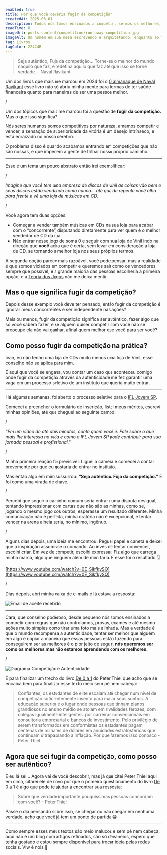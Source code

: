 ```yaml
---
enabled: true
title: Por que você deveria fugir da competição?
createdAt: 2025-03-01
description: Todos nós fomos ensinados a competir, sermos os melhores, mas será que devíamos usar o tempo de nossas vidas para tentarmos sermos os melhores em um jogo que não é nosso?
readTime: 8
imageUrl: posts-content/competition/run-away-competition.jpg
imageAlt: Um homem em sua mesa escrevendo e arquitetando, enquanto ao fundo pessoas estão brigando entre si.
tag: Livros
tagColor: 224C4B   
---
```


> Seja autêntico, Fuja da competição... Torne-se o melhor do mundo naquilo que faz, e redefina aquilo que faz até que isso se torne verdade. - Naval Ravikant

Um dos livros que mais me marcou em 2024 foi o [O almanaque de Naval Ravikant](https://amzn.to/4hYoS72) esse livro não só abriu minha mente para formas de ter saúde financeira quanto para maneiras de ser uma pessoa melhor.

/

Um dos tópicos que mais me marcou foi a questão de **fugir da competição.** Mas o que isso significa?

Nós seres humanos somos competitivos por natureza, amamos competir e vencer, a sensação de superioridade da vitória é um desejo intrínseco, e está enraizado no nosso cérebro.

O problema disso é quando acabamos entrando em competições que não são nossas, e que impedem a gente de trilhar nosso próprio caminho.

---

Esse é um tema um pouco abstrato então irei exemplificar:

/

_Imagine que você tem uma empresa de discos de vinil as coisas vão bem e seus discos estão vendendo como nunca… até que de repente você olha para frente e vê uma loja de músicas em CD._

/

Você agora tem duas opções:

- Começar a vender também músicas em CDs na sua loja para acabar com o “concorrente”, disputando diretamente para ver quem é o melhor vendedor de CD da rua.
- Não entrar nesse jogo de soma 0 e seguir com sua loja de Vinil indo na direção que **você** acha que é certa, sem levar em consideração a loja de CD, se tornando a melhor loja nos seus próprios termos.

A segunda opção parece mais razoável, você pode pensar, mas a realidade é que somos viciados em competir e queremos sair como os vencedores sempre que possível, e a grande maioria das pessoas escolheria a primeira opção, e a [Teoria dos Jogos](https://en.wikipedia.org/wiki/Game_theory) não me deixa mentir.


## Mas o que significa fugir da competição?

Depois desse exemplo você deve ter pensado, então fugir da competição é ignorar meus concorrentes e ser independente nas ações?

Mais ou menos, fugir da competição significa ser autêntico, fazer algo que só você saberá fazer, e se alguém quiser competir com você não se preocupe ela não vai ganhar, afinal quem melhor que você para ser você?

## Como posso fugir da competição na prática?

Ivan, eu não tenho uma loja de CDs muito menos uma loja de Vinil, esse conselho não se aplica para mim.

É aqui que você se engana, vou contar um caso que aconteceu comigo onde fugir da competição através da autenticidade me fez garantir uma vaga em um processo seletivo de um instituto que queria muito entrar.

---

Há algumas semanas, foi aberto o processo seletivo para o [IFL Jovem SP](https://iflbrasil.com.br/jovem-sao-paulo/).

Comecei a preencher o formulário de inscrição, listei meus méritos, escrevi minhas opiniões, até que cheguei ao seguinte campo:

/

_"Em um vídeo de até dois minutos, conte quem você é. Fale sobre o que mais lhe interessa na vida e como o IFL Jovem SP pode contribuir para sua jornada pessoal e profissional."_

/

Minha primeira reação foi previsível: Liguei a câmera e comecei a contar brevemente por que eu gostaria de entrar no instituto.

Mas então algo em mim sussurrou: **“Seja autêntico. Fuja da competição.”**
E foi como uma virada de chave.

/

Percebi que seguir o caminho comum seria entrar numa disputa desigual, tentando impressionar com cartas que não são as minhas, como se, jogando o mesmo jogo dos outros, esperasse um resultado diferente. Minha comunicação não é perfeita, minha oratória não é excepcional, e tentar vencer na arena alheia seria, no mínimo, ingênuo.

/

Alguns dias depois, uma ideia me encontrou. Peguei papel e caneta e deixei que a inspiração assumisse o comando. Ao invés de tentar convencer, escolhi criar. Em vez de competir, escolhi expressar. Fiz algo que carrega minha marca, algo que ninguém além de mim faria. E esse foi o resultado 👇

[https://www.youtube.com/watch?v=0E_SikfkySQ](https://www.youtube.com/watch?v=0E_SikfkySQ)

/

Dias depois, abri minha caixa de e-mails e lá estava a resposta:

![Email de aceite recebido](https://taxco-bucket.s3.us-east-2.amazonaws.com/posts-content/competition/image.png)

---


Cara, que conselho poderoso, desde pequeno nós somos ensinados a competir com regras que não controlamos, provas, exames e até mesmo ações muito simples como tirar uma foto mais alinhada. Mas a verdade é que o mundo recompensa a autenticidade, tentar ser melhor que alguém em algo e copiar a maneira que essas pessoas estão fazendo para conseguirem ser as melhores é o pior jeito de seguir, **nós queremos ser como os melhores mas não estamos aprendendo com os melhores.**

/

![Diagrama Competição e Autenticidade](https://taxco-bucket.s3.us-east-2.amazonaws.com/posts-content/competition/diagram-png.png)

E para finalizar um trecho do livro [De 0 a 1](https://amzn.to/41q1RTl) do Peter Thiel que acho que se encaixa bem para finalizar esse texto meio sem pé nem cabeça:

> Confiantes, os estudantes de elite escalam até chegar num nível de competição suficientemente insento para matar seus sonhos. A educação superior é o lugar onde pessoas que tinham planos grandiosos no ensino médio se atolam em rivalidades ferozes, com colegas igualmente inteligentes. por carreiras convencionais em consultoria empresarial e bancos de investimento. Pelo privilégio de serem transformados em conformistas os estudantes pagam centenas de milhares de dólares em anuidades estratosféricas que continuam ultrapassando a inflação. Por que fazemos isso conosco - Peter Thiel


## Agora que sei fugir da competição, como posso ser autêntico?

E eu lá sei... Agora vai de você descobrir, mas já que citei Peter Thiel aqui em cima, citarei ele de novo por que o primeiro questionamento do livro [De 0 a 1](https://amzn.to/41q1RTl) é algo que pode te ajudar a encontrar sua resposta:

> Sobre que verdade importante pouquíssimas pessoas concordam com você? - Peter Thiel

Passe o dia pensando sobre isso, se chegar ou não chegar em nenhuma verdade, acho que você já tem um ponto de partida 😁

---

Como sempre esses meus textos são meio malucos e sem pé nem cabeça, aqui não é um blog com artigos refinados, são só devaneios, espero que tenha gostado e estou sempre disponível para trocar ideia pelas redes sociais. Vlw é nois 🤘